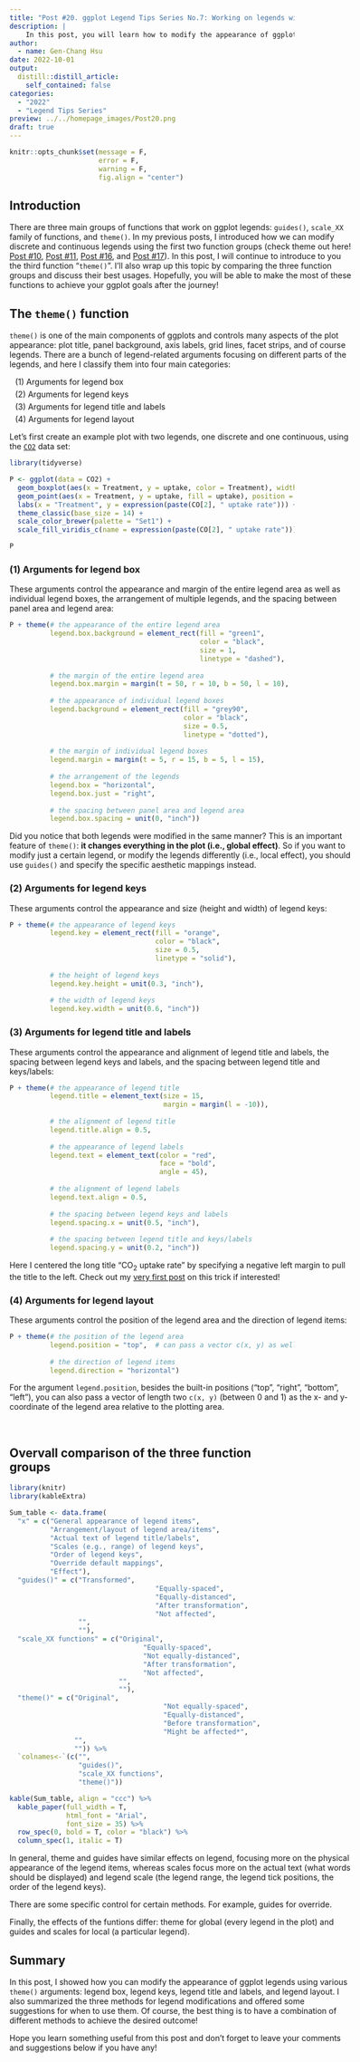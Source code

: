 ```yaml
---
title: "Post #20. ggplot Legend Tips Series No.7: Working on legends with theme()"
description: |
    In this post, you will learn how to modify the appearance of ggplot legends using the arguments in `theme()`.
author:
  - name: Gen-Chang Hsu
date: 2022-10-01
output:
  distill::distill_article:
    self_contained: false
categories:
  - "2022"
  - "Legend Tips Series"
preview: ../../homepage_images/Post20.png
draft: true
---
```


<!-- Webpage style -->
<style>
d-article a {
    color: #2780e3 !important;
    border-bottom: none !important;
}

d-article a:hover {
    color: #2780e3 !important;
    border-bottom: 2px solid !important;
}

d-byline {
    margin-left: -10% !important;
}

d-title {
    margin-left: -10%;
}

d-title h1{
    font-size: 45px;
    width: 130%;
}

d-article {
    margin-left: -10%;
}

p {
    width: 120%;
}

d-article h2 {
    width: 120%;
}

d-article h3 {
  width: 120%;
  font-size: 28px;
}

div.article-footer{
    width: 120%;
}

d-article div.sourceCode { 
    width: 120% !important;
}

d-article pre { 
    width: 120% !important;
}

div.l-body {
    width: 120% !important;
}

div.l-body img {
    margin-right: 20% !important;
    
d-article table thead tr {
  height: 60px !important;
  width: 210px !important;
}

d-article table thead th {
  height: 60px !important;
  font-size: 22px !important;
  width: 210px !important;
}

d-article table tbody tr td {
  font-size: 21px !important;
  height: 60px !important;
  text-align: center !important;
  width: 210px !important;    
}

</style>

```r
knitr::opts_chunk$set(message = F, 
                      error = F, 
                      warning = F,
                      fig.align = "center")

```

<!-- Start of the article -->

## Introduction

There are three main groups of functions that work on ggplot legends: `guides()`, `scale_XX` family of functions, and `theme()`. In my previous posts, I introduced how we can modify discrete and continuous legends using the first two function groups (check theme out here! [Post #10](https://genchanghsu.github.io/ggGallery/posts/2022-01-28-post-10-ggplot-legend-tips-series-no1-working-on-discrete-scale-legends-with-guides/), [Post #11](https://genchanghsu.github.io/ggGallery/posts/2022-02-01-post-11-ggplot-legend-tips-series-no2-working-on-continuous-legends-with-guides/), [Post #16](https://genchanghsu.github.io/ggGallery/posts/2022-06-09-post-16-ggplot-legend-tips-series-no5-working-on-discrete-legends-with-scalexx-functions/), and [Post #17](https://genchanghsu.github.io/ggGallery/posts/2022-07-02-post-17-ggplot-legend-tips-series-no6-working-on-continuous-legends-with-scalexx-functions/)). In this post, I will continue to introduce to you the third function "`theme()`". I'll also wrap up this topic by comparing the three function groups and discuss their best usages. Hopefully, you will be able to make the most of these functions to achieve your ggplot goals after the journey! 


## The `theme()` function

`theme()` is one of the main components of ggplots and controls many aspects of the plot appearance: plot title, panel background, axis labels, grid lines, facet strips, and of course legends. There are a bunch of legend-related arguments focusing on different parts of the legends, and here I classify them into four main categories: 

<span style="display: block; margin-top: 0px; margin-left: 10px"> (1) Arguments for legend box</span>
<span style="display: block; margin-top: 5px; margin-left: 10px"> (2) Arguments for legend keys</span>
<span style="display: block; margin-top: 5px; margin-left: 10px"> (3) Arguments for legend title and labels</span>
<span style="display: block; margin-top: 5px; margin-left: 10px"> (4) Arguments for legend layout</span>

Let's first create an example plot with two legends, one discrete and one continuous, using the [`CO2`](https://stat.ethz.ch/R-manual/R-devel/library/datasets/html/zCO2.html) data set:

```r
library(tidyverse)

P <- ggplot(data = CO2) + 
  geom_boxplot(aes(x = Treatment, y = uptake, color = Treatment), width = 0.5) + 
  geom_point(aes(x = Treatment, y = uptake, fill = uptake), position = position_jitter(width = 0.05), shape = 21, size = 2, color = "transparent") + 
  labs(x = "Treatment", y = expression(paste(CO[2], " uptake rate"))) + 
  theme_classic(base_size = 14) + 
  scale_color_brewer(palette = "Set1") + 
  scale_fill_viridis_c(name = expression(paste(CO[2], " uptake rate")))

P
```

### (1) Arguments for legend box

These arguments control the appearance and margin of the entire legend area as well as individual legend boxes, the arrangement of multiple legends, and the spacing between panel area and legend area: 

```r
P + theme(# the appearance of the entire legend area
          legend.box.background = element_rect(fill = "green1",
                                               color = "black",
                                               size = 1,
                                               linetype = "dashed"),
          
          # the margin of the entire legend area
          legend.box.margin = margin(t = 50, r = 10, b = 50, l = 10),
          
          # the appearance of individual legend boxes
          legend.background = element_rect(fill = "grey90",
                                           color = "black",
                                           size = 0.5,
                                           linetype = "dotted"),
          
          # the margin of individual legend boxes
          legend.margin = margin(t = 5, r = 15, b = 5, l = 15),
          
          # the arrangement of the legends
          legend.box = "horizontal",
          legend.box.just = "right",
          
          # the spacing between panel area and legend area
          legend.box.spacing = unit(0, "inch"))

```

Did you notice that both legends were modified in the same manner? This is an important feature of `theme()`: **it changes everything in the plot (i.e., global effect)**. So if you want to modify just a certain legend, or modify the legends differently (i.e., local effect), you should use `guides()` and specify the specific aesthetic mappings instead.

### (2) Arguments for legend keys

These arguments control the appearance and size (height and width) of legend keys:

```r
P + theme(# the appearance of legend keys
          legend.key = element_rect(fill = "orange",
                                    color = "black",
                                    size = 0.5,
                                    linetype = "solid"),
          
          # the height of legend keys
          legend.key.height = unit(0.3, "inch"),
          
          # the width of legend keys
          legend.key.width = unit(0.6, "inch"))

```

### (3) Arguments for legend title and labels

These arguments control the appearance and alignment of legend title and labels, the spacing between legend keys and labels, and the spacing between legend title and keys/labels:

```r
P + theme(# the appearance of legend title
          legend.title = element_text(size = 15,
                                      margin = margin(l = -10)),
          
          # the alignment of legend title
          legend.title.align = 0.5,
          
          # the appearance of legend labels
          legend.text = element_text(color = "red", 
                                     face = "bold",
                                     angle = 45),
          
          # the alignment of legend labels
          legend.text.align = 0.5,
          
          # the spacing between legend keys and labels
          legend.spacing.x = unit(0.5, "inch"),
          
          # the spacing between legend title and keys/labels
          legend.spacing.y = unit(0.2, "inch"))

```

Here I centered the long title "CO~2~ uptake rate" by specifying a negative left margin to pull the title to the left. Check out my [very first post](https://genchanghsu.github.io/ggGallery/posts/2021-05-01-post-1-center-long-legend-titles-in-ggplots/) on this trick if interested!

### (4) Arguments for legend layout

These arguments control the position of the legend area and the direction of legend items:

```r
P + theme(# the position of the legend area
          legend.position = "top",  # can pass a vector c(x, y) as well
          
          # the direction of legend items
          legend.direction = "horizontal")

```

For the argument `legend.position`, besides the built-in positions ("top", "right", "bottom", "left"), you can also pass a vector of length two `c(x, y)` (between 0 and 1) as the x- and y-coordinate of the legend area relative to the plotting area.

<br>

## Overvall comparison of the three function groups

```r
library(knitr)
library(kableExtra)

Sum_table <- data.frame(
  "x" = c("General appearance of legend items",
          "Arrangement/layout of legend area/items",
          "Actual text of legend title/labels",
          "Scales (e.g., range) of legend keys",
          "Order of legend keys",
          "Override default mappings",
          "Effect"),
  "guides()" = c("Transformed",
                                    "Equally-spaced",
                                    "Equally-distanced",
                                    "After transformation",
                                    "Not affected",
                 "",
                 ""),
  "scale_XX functions" = c("Original",
                                 "Equally-spaced",
                                 "Not equally-distanced",
                                 "After transformation",
                                 "Not affected",
                           "",
                           ""),
  "theme()" = c("Original",
                                      "Not equally-spaced",
                                      "Equally-distanced",
                                      "Before transformation",
                                      "Might be affected*",
                "",
                "")) %>%
  `colnames<-`(c("", 
                 "guides()", 
                 "scale_XX functions",
                 "theme()"))

kable(Sum_table, align = "ccc") %>%  
  kable_paper(full_width = T, 
              html_font = "Arial",
              font_size = 35) %>%
  row_spec(0, bold = T, color = "black") %>%
  column_spec(1, italic = T)

```

In general, theme and guides have similar effects on legend, focusing more on the physical appearance of the legend items, whereas scales focus more on the actual text (what words should be displayed) and legend scale (the legend range, the legend tick positions, the order of the legend keys). 

There are some specific control for certain methods. For example, guides for override.

Finally, the effects of the funtions differ: theme for global (every legend in the plot) and guides and scales for local (a particular legend).


## Summary

In this post, I showed how you can modify the appearance of ggplot legends using various `theme()` arguments: legend box, legend keys, legend title and labels, and legend layout. I also summarized the three methods for legend modifications and offered some suggestions for when to use them. Of course, the best thing is to have a combination of different methods to achieve the desired outcome! 

Hope you learn something useful from this post and don't forget to leave your comments and suggestions below if you have any!








